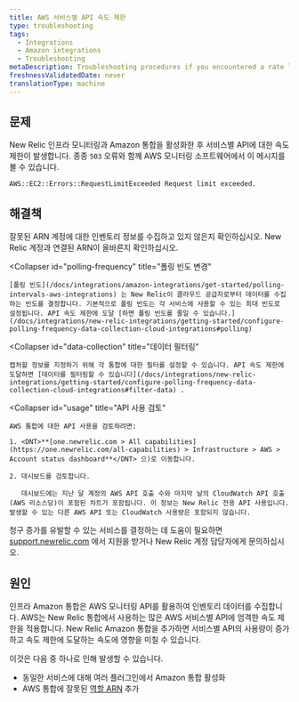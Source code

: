 ```yaml
---
title: AWS 서비스별 API 속도 제한
type: troubleshooting
tags:
  - Integrations
  - Amazon integrations
  - Troubleshooting
metaDescription: Troubleshooting procedures if you encountered a rate limit for service-specific APIs with your New Relic infrastructure integration for AWS.
freshnessValidatedDate: never
translationType: machine
---
```


## 문제

New Relic 인프라 모니터링과 Amazon 통합을 활성화한 후 서비스별 API에 대한 속도 제한이 발생합니다. 종종 `503` 오류와 함께 AWS 모니터링 소프트웨어에서 이 메시지를 볼 수 있습니다.

`AWS::EC2::Errors::RequestLimitExceeded Request limit exceeded.`

## 해결책

<CollapserGroup>
  <Collapser
    id="arn"
    title="인프라 계정의 ARN 확인"
  >
    잘못된 ARN 계정에 대한 인벤토리 정보를 수집하고 있지 않은지 확인하십시오. New Relic 계정과 연결된 ARN이 올바른지 확인하십시오.
  </Collapser>

  <Collapser
    id="polling-frequency"
    title="폴링 빈도 변경"
  >
    [폴링 빈도](/docs/integrations/amazon-integrations/get-started/polling-intervals-aws-integrations) 는 New Relic이 클라우드 공급자로부터 데이터를 수집하는 빈도를 결정합니다. 기본적으로 폴링 빈도는 각 서비스에 사용할 수 있는 최대 빈도로 설정됩니다. API 속도 제한에 도달 [하면 폴링 빈도를 줄일 수 있습니다.](/docs/integrations/new-relic-integrations/getting-started/configure-polling-frequency-data-collection-cloud-integrations#polling)
  </Collapser>

  <Collapser
    id="data-collection"
    title="데이터 필터링"
  >
    캡처할 정보를 지정하기 위해 각 통합에 대한 필터를 설정할 수 있습니다. API 속도 제한에 도달하면 [데이터를 필터링할 수 있습니다](/docs/integrations/new-relic-integrations/getting-started/configure-polling-frequency-data-collection-cloud-integrations#filter-data) .
  </Collapser>

  <Collapser
    id="usage"
    title="API 사용 검토"
  >
    AWS 통합에 대한 API 사용을 검토하려면:

    1. <DNT>**[one.newrelic.com > All capabilities](https://one.newrelic.com/all-capabilities) > Infrastructure > AWS > Account status dashboard**</DNT> 으)로 이동합니다.

    2. 대시보드를 검토합니다.

       대시보드에는 지난 달 계정의 AWS API 호출 수와 마지막 날의 CloudWatch API 호출(AWS 리소스당)이 포함된 차트가 포함됩니다. 이 정보는 New Relic 전용 API 사용입니다. 발생할 수 있는 다른 AWS API 또는 CloudWatch 사용량은 포함되지 않습니다.
  </Collapser>
</CollapserGroup>

청구 증가를 유발할 수 있는 서비스를 결정하는 데 도움이 필요하면 [support.newrelic.com](https://support.newrelic.com/) 에서 지원을 받거나 New Relic 계정 담당자에게 문의하십시오.

## 원인

인프라 Amazon 통합은 AWS 모니터링 API를 활용하여 인벤토리 데이터를 수집합니다. AWS는 New Relic 통합에서 사용하는 많은 AWS 서비스별 API에 엄격한 속도 제한을 적용합니다. New Relic Amazon 통합을 추가하면 서비스별 API의 사용량이 증가하고 속도 제한에 도달하는 속도에 영향을 미칠 수 있습니다.

이것은 다음 중 하나로 인해 발생할 수 있습니다.

* 동일한 서비스에 대해 여러 플러그인에서 Amazon 통합 활성화
* AWS 통합에 잘못된 [역할 ARN](http://docs.aws.amazon.com/general/latest/gr/aws-arns-and-namespaces.html) 추가
